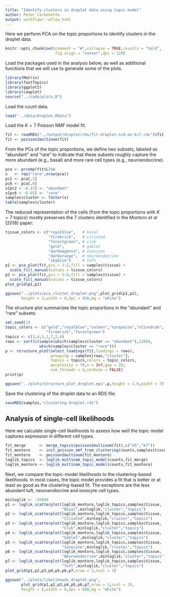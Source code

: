 ```yaml
---
title: "Identify clusters in droplet data using topic model"
author: Peter Carbonetto
output: workflowr::wflow_html
---
```


Here we perform PCA on the topic proportions to identify clusters in
the droplet data. 

```r
knitr::opts_chunk$set(comment = "#",collapse = TRUE,results = "hold",
                      fig.align = "center",dpi = 120)
```

Load the packages used in the analysis below, as well as additional
functions that we will use to generate some of the plots.

```r
library(Matrix)
library(fastTopics)
library(ggplot2)
library(cowplot)
source("../code/plots.R")
```

Load the count data.

```r
load("../data/droplet.RData")
```

Load the $K = 7$ Poisson NMF model fit.

```r
fit <- readRDS("../output/droplet/rds/fit-droplet-scd-ex-k=7.rds")$fit
fit <- poisson2multinom(fit)
```

From the PCs of the topic proportions, we define two subsets, labeled
as "abundant" and "rare" to indicate that these subsets roughly
capture the more abundant (e.g., basal) and more rare cell types
(e.g., neuroendocrine).

```r
pca <- prcomp(fit$L)$x
x   <- rep("rare",nrow(pca))
pc2 <- pca[,2]
pc6 <- pca[,6]
x[pc2 > -0.15] <- "abundant"
x[pc6 < -0.05] <- "rare"
samples$cluster <- factor(x)
table(samples$cluster)
```

The reduced representation of the cells (from the topic proportions
with $K = 7$ topics) mostly preserves the 7 clusters identified in the
Montoro *et al* (2018) paper:

```r
tissue_colors <- c("royalblue",   # basal
                   "firebrick",   # ciliated
                   "forestgreen", # club
                   "gold",        # goblet
                   "darkmagenta", # ionocyte
                   "darkorange",  # neuroendocrine
                   "skyblue")     # tuft
p1 <- pca_plot(fit,pcs = 1:2,fill = samples$tissue) +
  scale_fill_manual(values = tissue_colors)
p2 <- pca_plot(fit,pcs = 5:6,fill = samples$tissue) +
  scale_fill_manual(values = tissue_colors)
plot_grid(p1,p2)
```

```r
ggsave("../plots/pca_cluster_droplet.png",plot_grid(p1,p2),
       height = 3,width = 8,dpi = 450,bg = "white")
```

The structure plot summarizes the topic proportions in the "abundant"
and "rare" subsets:

```r
set.seed(1)
topic_colors <- c("gold","royalblue","salmon","turquoise","olivedrab",
                  "firebrick","forestgreen")
topics <- c(3,4,5,1,7,2,6)
rows <- sort(c(sample(which(samples$cluster == "abundant"),1200),
               which(samples$cluster == "rare")))
p <- structure_plot(select_loadings(fit,loadings = rows),
                    grouping = samples[rows,"cluster"],
                    topics = topics,colors = topic_colors,
                    perplexity = 70,n = Inf,gap = 20,
                    num_threads = 4,verbose = FALSE)
print(p)
```

```r
ggsave("../plots/structure_plot_droplet.eps",p,height = 1.6,width = 7)
```

Save the clustering of the droplet data to an RDS file:

```r
saveRDS(samples,"clustering-droplet.rds")
```

Analysis of single-cell likelihoods
-----------------------------------

Here we calculate single-cell likelihoods to assess how well the topic
model captures expression in different cell types.

```r
fit_merge      <- merge_topics(poisson2multinom(fit),c("k5","k7"))
fit_montoro    <- init_poisson_nmf_from_clustering(counts,samples$tissue)
fit_montoro    <- poisson2multinom(fit_montoro)
loglik_topics  <- loglik_multinom_topic_model(counts,fit_merge)
loglik_montoro <- loglik_multinom_topic_model(counts,fit_montoro)
```

Next, we compare the topic-model likelihoods to the clustering-based
likelihoods. In most cases, the topic model provides a fit that is
better or at least as good as the clustering-based fit. The exceptions
are the less abundant tuft, neuroendocrine and ionocyte cell types.

```r
minloglik <- -20000
p1 <- loglik_scatterplot(loglik_montoro,loglik_topics,samples$tissue,
                         "Basal",minloglik,"cluster","topics")
p2 <- loglik_scatterplot(loglik_montoro,loglik_topics,samples$tissue,
                         "Ciliated",minloglik,"cluster","topics")
p3 <- loglik_scatterplot(loglik_montoro,loglik_topics,samples$tissue,
                         "Club",minloglik,"cluster","topics")
p4 <- loglik_scatterplot(loglik_montoro,loglik_topics,samples$tissue,
                         "Goblet",minloglik,"cluster","topics")
p5 <- loglik_scatterplot(loglik_montoro,loglik_topics,samples$tissue,
                         "Ionocyte",minloglik,"cluster","topics")
p6 <- loglik_scatterplot(loglik_montoro,loglik_topics,samples$tissue,
                         "Neuroendocrine",minloglik,"cluster","topics")
p7 <- loglik_scatterplot(loglik_montoro,loglik_topics,samples$tissue,
                         "Tuft",minloglik,"cluster","topics")
plot_grid(p1,p2,p3,p4,p5,p6,p7,nrow = 3,ncol = 3)
```

```r
ggsave("../plots/likelihoods_droplet.png",
       plot_grid(p1,p2,p3,p4,p5,p6,p7,nrow = 3,ncol = 3),
	   height = 6,width = 6,dpi = 600,bg = "white")
```
